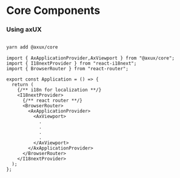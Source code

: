 
<Meta title="@core/Introduction" />

# Core Components

### Using axUX

```bash

yarn add @axux/core

```

```tsx
import { AxApplicationProvider,AxViewport } from "@axux/core";
import { I18nextProvider } from "react-i18next";
import { BrowserRouter } from "react-router";

export const Application = () => {
  return (
    {/** i18n for localization **/}
    <I18nextProvider>
      {/** react router **/}
      <BrowserRouter>
        <AxApplicationProvider>
          <AxViewport>
            .
            .
            .
            .
          </AxViewport>
        </AxApplicationProvider>
      </BrowserRouter>
    </I18nextProvider>
  );
};
```
